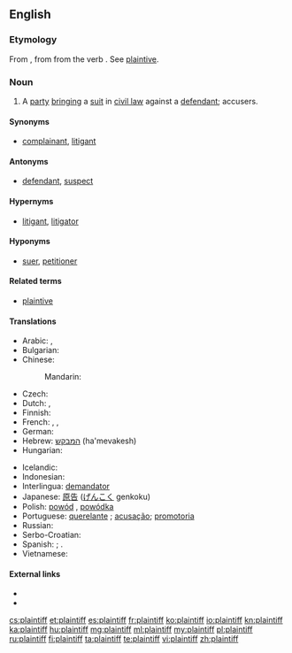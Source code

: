 ==English==
{{wikipedia}}

===Etymology===
From {{etyl|enm|en}} {{term|plaintif|lang=enm}}, from {{etyl|fro|en}} {{term|plaintif||complaining; as a noun, one who complains, a plaintiff|lang=fro}} from the verb {{term|plaindre|lang=fro}}. See [[plaintive]].

===Noun===
{{en-noun}}

# {{legal}} A [[party]] [[bringing]] a [[suit]] in [[civil law]] against a [[defendant]]; accusers.

====Synonyms====
* [[complainant]], [[litigant]]

====Antonyms====
* [[defendant]], [[suspect]]

====Hypernyms====
* [[litigant]], [[litigator]]

====Hyponyms====
* [[suer]], [[petitioner]]

====Related terms====
* [[plaintive]]

====Translations====
{{trans-top|party bringing a suit in civil law against a defendant}}
* Arabic: {{qualifier|indefinite}} {{t-|ar|مدع|m|alt=مدعٍ|tr=mudda`in}}, {{qualifier|definite}} {{t-|ar|المدعي|tr=al-mudda`iy}}
* Bulgarian: {{t+|bg|тъжител|m}}
* Chinese:
*: Mandarin: {{zh-zh-p|原告|yuángào}}
* Czech: {{t-|cs|žalobce|m}}
* Dutch: {{t-|nl|eiser}}, {{t+|nl|aanklager}}
* Finnish: {{t+|fi|kantaja}}
* French: {{t+|fr|demandeur}}, {{t+|fr|plaignant|m}}, {{t+|fr|plaignante|f}}
* German: {{t+|de|Kläger|m}}
* Hebrew: [[המבקש]] (ha'mevakesh)
* Hungarian: {{t+|hu|felperes}}
{{trans-mid}}
* Icelandic: {{t-|is|stefnandi|m}}
* Indonesian: {{t+|id|penggugat}}
* Interlingua: [[demandator]]
* Japanese: [[原告]] ([[げんこく]] genkoku)
* Polish: [[powód]] {{m}}, [[powódka]] {{f}}
* Portuguese: [[querelante]] {{m|f}}; [[acusação]]; [[promotoria]]
* Russian: {{t+|ru|истец|m|tr=istéc}}
* Serbo-Croatian: {{t-|sh|жалилац|m|tr=žalilac}}
* Spanish: {{t-|es|demandante}}; {{t-|es|querellante}}.
* Vietnamese: {{t+|vi|nguyên cáo}}
{{trans-bottom}}

====External links====
* {{R:Webster 1913}}
* {{R:Century 1911}}

[[cs:plaintiff]]
[[et:plaintiff]]
[[es:plaintiff]]
[[fr:plaintiff]]
[[ko:plaintiff]]
[[io:plaintiff]]
[[kn:plaintiff]]
[[ka:plaintiff]]
[[hu:plaintiff]]
[[mg:plaintiff]]
[[ml:plaintiff]]
[[my:plaintiff]]
[[pl:plaintiff]]
[[ru:plaintiff]]
[[fi:plaintiff]]
[[ta:plaintiff]]
[[te:plaintiff]]
[[vi:plaintiff]]
[[zh:plaintiff]]
